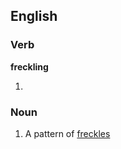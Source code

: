 ==English==
===Verb===
'''freckling'''
# {{present participle of|[[freckle]]}}


===Noun===
{{en-noun}}
# A pattern of [[freckles]]